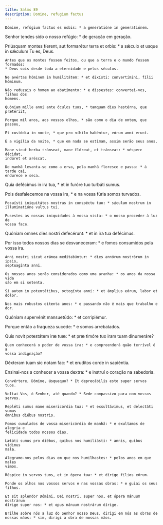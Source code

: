 ```yaml
---
title: Salmo 89
description: Domine, refugium factus
---
```


<div class="side-by-side not-content">

    Dómine, refúgium factus es nobis: * a generatióne in generatiónem.
  </span>

Senhor tendes sido o nosso refúgio: * de geração em geração.

  <span>
    Priúsquam montes fíerent, aut formarétur terra et orbis: * a sǽculo et usque
    in sǽculum Tu es, Deus.

    Antes que os montes fossem feitos, ou que a terra e o mundo fossem formados:
    * Deus sois desde toda a eternidade e pelos séculos.

    Ne avértas hóminem in humilitátem: * et dixísti: convertímini, fílii
    hóminum.

    Não reduzais o homem ao abatimento: * e dissestes: convertei-vos, filhos dos
    homens.

    Quóniam mille anni ante óculos tuos, * tamquam dies hestérna, quæ prætériit,

    Porque mil anos, aos vossos olhos, * são como o dia de ontem, que passou,

    Et custódia in nocte, * quæ pro níhilo habéntur, eórum anni erunt.

    E a vigília da noite, * que em nada se estimam, assim serão seus anos.

    Mane sicut herba tránseat, mane flóreat, et tránseat: * véspere décidat,
    indúret et aréscat.

    De manhã levanta-se como a erva, pela manhã floresce e passa: * à tarde cai,
    endurece e seca.
  </span>

Quia defécimus in ira tua, * et in furóre tuo turbáti sumus.

  <span>
    Pois desfalecemos na vossa ira, * e na vossa fúria somos turvados.

    Posuísti iniquitátes nostras in conspéctu tuo: * sǽculum nostrum in
    illuminatióne vultus tui.

    Pusestes as nossas iniquidades à vossa vista: * o nosso proceder à luz de
    vossa face.
  </span>

Quóniam omnes dies nostri defecérunt: * et in ira tua defécimus.

  <span>
    Por isso todos nossos dias se desvaneceram: * e fomos consumidos pela vossa
    ira.

    Anni nostri sicut aránea meditabúntur: * dies annórum nostrórum in ipsis,
    septuagínta anni.

    Os nossos anos serão considerados como uma aranha: * os anos da nossa vida
    são em si setenta.

    Si autem in potentátibus, octogínta anni: * et ámplius eórum, labor et
    dolor.

    Nos mais robustos oitenta anos: * e passando não é mais que trabalho e dor.
  </span>

Quóniam supervénit mansuetúdo: * et corripiémur.

Porque então a fraqueza sucede: * e somos arrebatados.

  <span>
    Quis novit potestátem iræ tuæ: * et præ timóre tuo iram tuam dinumeráre?

    Quem conhecerá o poder de vossa ira: * e compreenderá quão terrível é a
    vossa indignação?
  </span>

Déxteram tuam sic notam fac: * et erudítos corde in sapiéntia.

  <span>
    Ensinai-nos a conhecer a vossa dextra: * e instruí o coração na sabedoria.

    Convértere, Dómine, úsquequo? * Et deprecábilis esto super servos tuos.

    Voltai-Vos, ó Senhor, até quando? * Sede compassivo para com vossos servos.

    Repléti sumus mane misericórdia tua: * et exsultávimus, et delectáti sumus
    ómnibus diébus nostris.

    Fomos cumulados de vossa misericórdia de manhã: * e exultamos de alegria e
    felicidade todos nossos dias.

    Lætáti sumus pro diébus, quibus nos humiliásti: * annis, quibus vídimus
    mala.

    Alegramo-nos pelos dias em que nos humilhastes: * pelos anos em que males
    vimos.

    Réspice in servos tuos, et in ópera tua: * et dírige fílios eórum.

    Ponde os olhos nos vossos servos e nas vossas obras: * e guiai os seus
    filhos.

    Et sit splendor Dómini, Dei nostri, super nos, et ópera mánuum nostrárum
    dírige super nos: * et opus mánuum nostrárum dírige.

    Brilhe sobre nós a luz do Senhor nosso Deus, dirigi em nós as obras de
    nossas mãos: * sim, dirigi a obra de nossas mãos.

</div>
